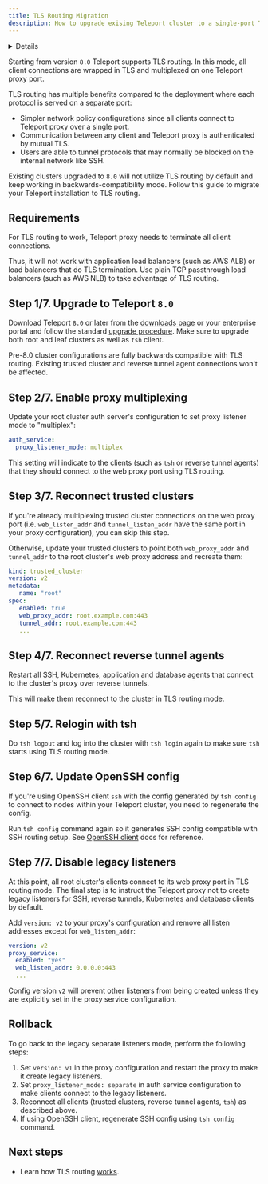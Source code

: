```yaml
---
title: TLS Routing Migration
description: How to upgrade exising Teleport cluster to a single-port TLS routing mode
---
```


<Details
  title="Version warning"
  opened={true}
  scope={["oss", "enterprise"]}
  scopeOnly={true}
  min="8.0"
>
  TLS routing is available starting from Teleport `8.0`.
</Details>

Starting from version `8.0` Teleport supports TLS routing. In this mode, all
client connections are wrapped in TLS and multiplexed on one Teleport proxy
port.

TLS routing has multiple benefits compared to the deployment where each protocol
is served on a separate port:

- Simpler network policy configurations since all clients connect to Teleport
  proxy over a single port.
- Communication between any client and Teleport proxy is authenticated by
  mutual TLS.
- Users are able to tunnel protocols that may normally be blocked on the
  internal network like SSH.

Existing clusters upgraded to `8.0` will not utilize TLS routing by default and
keep working in backwards-compatibility mode. Follow this guide to migrate your
Teleport installation to TLS routing.

## Requirements

For TLS routing to work, Teleport proxy needs to terminate all client
connections.

Thus, it will not work with application load balancers (such as AWS ALB) or load
balancers that do TLS termination. Use plain TCP passthrough load balancers
(such as AWS NLB) to take advantage of TLS routing.

## Step 1/7. Upgrade to Teleport `8.0`

Download Teleport `8.0` or later from the [downloads page](https://goteleport.com/teleport/download)
or your enterprise portal and follow the standard [upgrade procedure](./upgrading.mdx).
Make sure to upgrade both root and leaf clusters as well as `tsh` client.

Pre-8.0 cluster configurations are fully backwards compatible with TLS routing.
Existing trusted cluster and reverse tunnel agent connections won't be affected.

## Step 2/7. Enable proxy multiplexing

Update your root cluster auth server's configuration to set proxy listener mode
to "multiplex":

```yaml
auth_service:
  proxy_listener_mode: multiplex
```

This setting will indicate to the clients (such as `tsh` or reverse tunnel
agents) that they should connect to the web proxy port using TLS routing.

## Step 3/7. Reconnect trusted clusters

If you're already multiplexing trusted cluster connections on the web proxy port
(i.e. `web_listen_addr` and `tunnel_listen_addr` have the same port in your
proxy configuration), you can skip this step.

Otherwise, update your trusted clusters to point both `web_proxy_addr` and
`tunnel_addr` to the root cluster's web proxy address and recreate them:

```yaml
kind: trusted_cluster
version: v2
metadata:
   name: "root"
spec:
   enabled: true
   web_proxy_addr: root.example.com:443
   tunnel_addr: root.example.com:443
   ...
```

## Step 4/7. Reconnect reverse tunnel agents

Restart all SSH, Kubernetes, application and database agents that connect to
the cluster's proxy over reverse tunnels.

This will make them reconnect to the cluster in TLS routing mode.

## Step 5/7. Relogin with tsh

Do `tsh logout` and log into the cluster with `tsh login` again to make sure
`tsh` starts using TLS routing mode.

## Step 6/7. Update OpenSSH config

If you're using OpenSSH client `ssh` with the config generated by `tsh config`
to connect to nodes within your Teleport cluster, you need to regenerate the
config.

Run `tsh config` command again so it generates SSH config compatible with SSH
routing setup. See [OpenSSH client](../../server-access/guides/openssh.mdx#use-openssh-client)
docs for reference.

## Step 7/7. Disable legacy listeners

At this point, all root cluster's clients connect to its web proxy port in TLS
routing mode. The final step is to instruct the Teleport proxy not to create
legacy listeners for SSH, reverse tunnels, Kubernetes and database clients by
default.

Add `version: v2` to your proxy's configuration and remove all listen addresses
except for `web_listen_addr`:

```yaml
version: v2
proxy_service:
  enabled: "yes"
  web_listen_addr: 0.0.0.0:443
  ...
```

Config version `v2` will prevent other listeners from being created unless
they are explicitly set in the proxy service configuration.

## Rollback

To go back to the legacy separate listeners mode, perform the following steps:

1. Set `version: v1` in the proxy configuration and restart the proxy to make
   it create legacy listeners.
2. Set `proxy_listener_mode: separate` in auth service configuration to make
   clients connect to the legacy listeners.
3. Reconnect all clients (trusted clusters, reverse tunnel agents, `tsh`) as
   described above.
4. If using OpenSSH client, regenerate SSH config using `tsh config` command.

## Next steps

- Learn how TLS routing [works](../../architecture/tls-routing.mdx).
